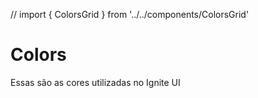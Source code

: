 // import { ColorsGrid } from '../../components/ColorsGrid'

<Meta title="Tokens/Colors" />

# Colors

Essas são as cores utilizadas no Ignite UI

<ColorsGrid />
